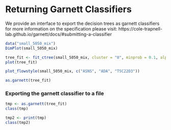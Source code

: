 
# Returning Garnett Classifiers

We provide an interface to export the decision trees as garnett classifiers
for more information on the specification please visit:
https://cole-trapnell-lab.github.io/garnett/docs/#submitting-a-classifier


```r
data("small_5050_mix")
DimPlot(small_5050_mix)
```

```r
tree_fit <- fit_ctree(small_5050_mix, cluster = "0", minprob = 0.1, alpha = 0.01)
plot(tree_fit)
```

```r
plot_flowstyle(small_5050_mix, c("ASNS", "ADA", "TSC22D3"))
```



```r
as.garnett(tree_fit)
```



### Exporting the garnett classifier to a file


```r
tmp <- as.garnett(tree_fit)
class(tmp)
```

```r
tmp2 <- print(tmp)
class(tmp2)
```


